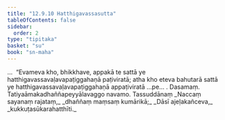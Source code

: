 ```yaml
---
title: "12.9.10 Hatthigavassasutta"
tableOfContents: false
sidebar:
  order: 2
type: "tipitaka"
basket: "su"
book: "sn-maha"
---
```



<DynamicBreadcrumb />

<Division number="1160" book="sn-maha">

<Paragraph number="2500" book="sn-maha">
…  “Evameva kho, bhikkhave, appakā te sattā ye hatthigavassavaḷavapaṭiggahaṇā paṭiviratā; atha kho eteva bahutarā sattā ye hatthigavassavaḷavapaṭiggahaṇā appaṭiviratā …pe… .

</Paragraph>
</Division>

<Paragraph number="2501" type="center" book="sn-maha">
Dasamaṃ.



</Paragraph>

<Paragraph number="2502" type="center" book="sn-maha">
Tatiyaāmakadhaññapeyyālavaggo navamo.



</Paragraph>

<Paragraph number="2503" type="center" book="sn-maha">
Tassuddānaṃ


</Paragraph>

<Paragraph number="2504" type="verses" book="sn-maha">
_Naccaṃ sayanaṃ rajataṃ,_  
_dhaññaṃ maṃsaṃ kumārikā;_  
_Dāsī ajeḷakañceva,_  
_kukkuṭasūkarahatthīti._
</Paragraph>